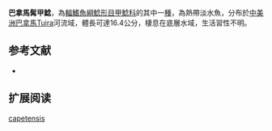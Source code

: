 {{Speciesbox
| name = 巴拿馬髯甲鯰
| image = 
| image_width = 250px
| image_caption = 
| status = NE
| status_system = IUCN3.1
| genus = Dasyloricaria
| species = capetensis
| authority = Meek & Hildebrand, 1913
| synonyms = *''Loricaria capetensis '',Meek & Hildebrand, 1913 
}}

'''巴拿馬髯甲鯰'''，為[[輻鰭魚綱|輻鰭魚綱]][[鯰形目|鯰形目]][[甲鯰科|甲鯰科]]的其中一[[種|種]]，為熱帶淡水魚，分布於[[中美洲|中美洲]][[巴拿馬|巴拿馬]]Tuira河流域，體長可達16.4公分，棲息在底層水域，生活習性不明。

==参考文献==
*{{FishBase_species|genus=Dasyloricaria|species=capetensis|year=2014|month=11}}

== 扩展阅读 ==
{{refbegin}}
{{wikispecies-inline|Dasyloricaria capetensis|巴拿馬髯甲鯰}}
{{refend}}
{{Taxonbar|from=Q3759198}}

[[Category:髯甲鯰屬|capetensis]]